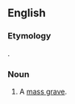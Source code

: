 ==English==

===Etymology===
{{bor|en|grc|πολυάνδριον}}.

===Noun===
{{en-noun|polyandria}}

# A [[mass grave]].